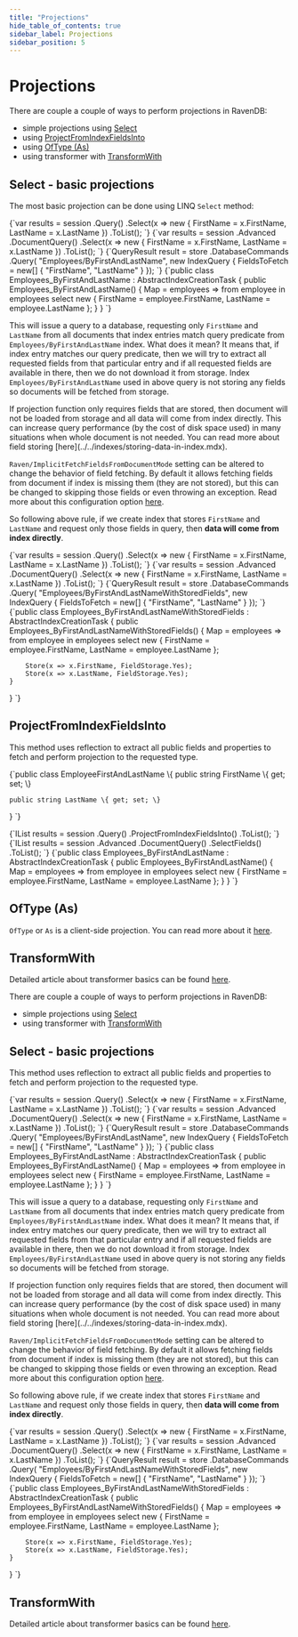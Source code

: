---
title: "Projections"
hide_table_of_contents: true
sidebar_label: Projections
sidebar_position: 5
---




# Projections
<LanguageSwitcher supportedLanguages={supportedLanguages} />
<LanguageContent language="csharp">


There are couple a couple of ways to perform projections in RavenDB:

- simple projections using [Select](../../indexes/querying/projections.mdx#select---basic-projections)
- using [ProjectFromIndexFieldsInto](../../indexes/querying/projections.mdx#projectfromindexfieldsinto)
- using [OfType (As)](../../indexes/querying/projections.mdx#oftype-as)
- using transformer with [TransformWith](../../indexes/querying/projections.mdx#transformwith)

## Select - basic projections

The most basic projection can be done using LINQ `Select` method:

<Tabs groupId='languageSyntax'>
<TabItem value="Query" label="Query">
<CodeBlock language="csharp">
{`var results = session
	.Query<Employee, Employees_ByFirstAndLastName>()
	.Select(x => new
	{
		FirstName = x.FirstName,
		LastName = x.LastName
	})
	.ToList();
`}
</CodeBlock>
</TabItem>
<TabItem value="DocumentQuery" label="DocumentQuery">
<CodeBlock language="csharp">
{`var results = session
	.Advanced
	.DocumentQuery<Employee, Employees_ByFirstAndLastName>()
	.Select(x => new
	{
		FirstName = x.FirstName,
		LastName = x.LastName
	})
	.ToList();
`}
</CodeBlock>
</TabItem>
<TabItem value="Commands" label="Commands">
<CodeBlock language="csharp">
{`QueryResult result = store
	.DatabaseCommands
	.Query(
		"Employees/ByFirstAndLastName",
		new IndexQuery
			{
				FieldsToFetch = new[]
				{
					"FirstName", 
					"LastName"
				}
			});
`}
</CodeBlock>
</TabItem>
<TabItem value="Index" label="Index">
<CodeBlock language="csharp">
{`public class Employees_ByFirstAndLastName : AbstractIndexCreationTask<Employee>
{
	public Employees_ByFirstAndLastName()
	{
		Map = employees => from employee in employees
						   select new
							{
								FirstName = employee.FirstName,
								LastName = employee.LastName
							};
	}
}
`}
</CodeBlock>
</TabItem>
</Tabs>

This will issue a query to a database, requesting only `FirstName` and `LastName` from all documents that index entries match query predicate from `Employees/ByFirstAndLastName` index. What does it mean? It means that, if index entry matches our query predicate, then we will try to extract all requested fields from that particular entry and if all requested fields are available in there, then we do not download it from storage. Index `Employees/ByFirstAndLastName` used in above query is not storing any fields so documents will be fetched from storage.

<Admonition type="info" title="Projections and Stored fields" id="projections-and-stored-fields" href="#projections-and-stored-fields">
If projection function only requires fields that are stored, then document will not be loaded from storage and all data will come from index directly. This can increase query performance (by the cost of disk space used) in many situations when whole document is not needed. You can read more about field storing [here](../../indexes/storing-data-in-index.mdx).

`Raven/ImplicitFetchFieldsFromDocumentMode` setting can be altered to change the behavior of field fetching. By default it allows fetching fields from document if index is missing them (they are not stored), but this can be changed to skipping those fields or even throwing an exception. Read more about this configuration option [here](../../server/configuration/configuration-options.mdx#index-settings).
</Admonition>

So following above rule, if we create index that stores `FirstName` and `LastName` and request only those fields in query, then **data will come from index directly**.

<Tabs groupId='languageSyntax'>
<TabItem value="Query" label="Query">
<CodeBlock language="csharp">
{`var results = session
	.Query<Employee, Employees_ByFirstAndLastNameWithStoredFields>()
	.Select(x => new
	{
		FirstName = x.FirstName,
		LastName = x.LastName
	})
	.ToList();
`}
</CodeBlock>
</TabItem>
<TabItem value="DocumentQuery" label="DocumentQuery">
<CodeBlock language="csharp">
{`var results = session
	.Advanced
	.DocumentQuery<Employee, Employees_ByFirstAndLastNameWithStoredFields>()
	.Select(x => new
	{
		FirstName = x.FirstName,
		LastName = x.LastName
	})
	.ToList();
`}
</CodeBlock>
</TabItem>
<TabItem value="Commands" label="Commands">
<CodeBlock language="csharp">
{`QueryResult result = store
	.DatabaseCommands
	.Query(
		"Employees/ByFirstAndLastNameWithStoredFields",
		new IndexQuery
		{
			FieldsToFetch = new[]
				{
					"FirstName", 
					"LastName"
				}
		});
`}
</CodeBlock>
</TabItem>
<TabItem value="Index" label="Index">
<CodeBlock language="csharp">
{`public class Employees_ByFirstAndLastNameWithStoredFields : AbstractIndexCreationTask<Employee>
{
	public Employees_ByFirstAndLastNameWithStoredFields()
	{
		Map = employees => from employee in employees
						   select new
						   {
							   FirstName = employee.FirstName,
							   LastName = employee.LastName
						   };

		Store(x => x.FirstName, FieldStorage.Yes);
		Store(x => x.LastName, FieldStorage.Yes);
	}
}
`}
</CodeBlock>
</TabItem>
</Tabs>

## ProjectFromIndexFieldsInto

This method uses reflection to extract all public fields and properties to fetch and perform projection to the requested type.

<TabItem value="projections_3_3" label="projections_3_3">
<CodeBlock language="csharp">
{`public class EmployeeFirstAndLastName
\{
	public string FirstName \{ get; set; \}

	public string LastName \{ get; set; \}
\}
`}
</CodeBlock>
</TabItem>

<Tabs groupId='languageSyntax'>
<TabItem value="Query" label="Query">
<CodeBlock language="csharp">
{`IList<EmployeeFirstAndLastName> results = session
	.Query<Employee, Employees_ByFirstAndLastName>()
	.ProjectFromIndexFieldsInto<EmployeeFirstAndLastName>()
	.ToList();
`}
</CodeBlock>
</TabItem>
<TabItem value="DocumentQuery" label="DocumentQuery">
<CodeBlock language="csharp">
{`IList<EmployeeFirstAndLastName> results = session
	.Advanced
	.DocumentQuery<Employee, Employees_ByFirstAndLastName>()
	.SelectFields<EmployeeFirstAndLastName>()
	.ToList();
`}
</CodeBlock>
</TabItem>
<TabItem value="Index" label="Index">
<CodeBlock language="csharp">
{`public class Employees_ByFirstAndLastName : AbstractIndexCreationTask<Employee>
{
	public Employees_ByFirstAndLastName()
	{
		Map = employees => from employee in employees
						   select new
							{
								FirstName = employee.FirstName,
								LastName = employee.LastName
							};
	}
}
`}
</CodeBlock>
</TabItem>
</Tabs>

## OfType (As)

`OfType` or `As` is a client-side projection. You can read more about it [here](../../client-api/session/querying/how-to-perform-projection.mdx#oftype-as---simple-projection).

## TransformWith

Detailed article about transformer basics can be found [here](../../transformers/what-are-transformers.mdx).


</LanguageContent>
<LanguageContent language="java">


There are couple a couple of ways to perform projections in RavenDB:

- simple projections using [Select](../../indexes/querying/projections.mdx#select---basic-projections)
- using transformer with [TransformWith](../../indexes/querying/projections.mdx#transformwith)

## Select - basic projections

This method uses reflection to extract all public fields and properties to fetch and perform projection to the requested type.

<Tabs groupId='languageSyntax'>
<TabItem value="Query" label="Query">
<CodeBlock language="csharp">
{`var results = session
	.Query<Employee, Employees_ByFirstAndLastName>()
	.Select(x => new
	{
		FirstName = x.FirstName,
		LastName = x.LastName
	})
	.ToList();
`}
</CodeBlock>
</TabItem>
<TabItem value="DocumentQuery" label="DocumentQuery">
<CodeBlock language="csharp">
{`var results = session
	.Advanced
	.DocumentQuery<Employee, Employees_ByFirstAndLastName>()
	.Select(x => new
	{
		FirstName = x.FirstName,
		LastName = x.LastName
	})
	.ToList();
`}
</CodeBlock>
</TabItem>
<TabItem value="Commands" label="Commands">
<CodeBlock language="csharp">
{`QueryResult result = store
	.DatabaseCommands
	.Query(
		"Employees/ByFirstAndLastName",
		new IndexQuery
			{
				FieldsToFetch = new[]
				{
					"FirstName", 
					"LastName"
				}
			});
`}
</CodeBlock>
</TabItem>
<TabItem value="Index" label="Index">
<CodeBlock language="csharp">
{`public class Employees_ByFirstAndLastName : AbstractIndexCreationTask<Employee>
{
	public Employees_ByFirstAndLastName()
	{
		Map = employees => from employee in employees
						   select new
							{
								FirstName = employee.FirstName,
								LastName = employee.LastName
							};
	}
}
`}
</CodeBlock>
</TabItem>
</Tabs>

This will issue a query to a database, requesting only `FirstName` and `LastName` from all documents that index entries match query predicate from `Employees/ByFirstAndLastName` index. What does it mean? It means that, if index entry matches our query predicate, then we will try to extract all requested fields from that particular entry and if all requested fields are available in there, then we do not download it from storage. Index `Employees/ByFirstAndLastName` used in above query is not storing any fields so documents will be fetched from storage.

<Admonition type="info" title="Projections and Stored fields" id="projections-and-stored-fields" href="#projections-and-stored-fields">
If projection function only requires fields that are stored, then document will not be loaded from storage and all data will come from index directly. This can increase query performance (by the cost of disk space used) in many situations when whole document is not needed. You can read more about field storing [here](../../indexes/storing-data-in-index.mdx).

`Raven/ImplicitFetchFieldsFromDocumentMode` setting can be altered to change the behavior of field fetching. By default it allows fetching fields from document if index is missing them (they are not stored), but this can be changed to skipping those fields or even throwing an exception. Read more about this configuration option [here](../../server/configuration/configuration-options.mdx#index-settings).
</Admonition>

So following above rule, if we create index that stores `FirstName` and `LastName` and request only those fields in query, then **data will come from index directly**.

<Tabs groupId='languageSyntax'>
<TabItem value="Query" label="Query">
<CodeBlock language="csharp">
{`var results = session
	.Query<Employee, Employees_ByFirstAndLastNameWithStoredFields>()
	.Select(x => new
	{
		FirstName = x.FirstName,
		LastName = x.LastName
	})
	.ToList();
`}
</CodeBlock>
</TabItem>
<TabItem value="DocumentQuery" label="DocumentQuery">
<CodeBlock language="csharp">
{`var results = session
	.Advanced
	.DocumentQuery<Employee, Employees_ByFirstAndLastNameWithStoredFields>()
	.Select(x => new
	{
		FirstName = x.FirstName,
		LastName = x.LastName
	})
	.ToList();
`}
</CodeBlock>
</TabItem>
<TabItem value="Commands" label="Commands">
<CodeBlock language="csharp">
{`QueryResult result = store
	.DatabaseCommands
	.Query(
		"Employees/ByFirstAndLastNameWithStoredFields",
		new IndexQuery
		{
			FieldsToFetch = new[]
				{
					"FirstName", 
					"LastName"
				}
		});
`}
</CodeBlock>
</TabItem>
<TabItem value="Index" label="Index">
<CodeBlock language="csharp">
{`public class Employees_ByFirstAndLastNameWithStoredFields : AbstractIndexCreationTask<Employee>
{
	public Employees_ByFirstAndLastNameWithStoredFields()
	{
		Map = employees => from employee in employees
						   select new
						   {
							   FirstName = employee.FirstName,
							   LastName = employee.LastName
						   };

		Store(x => x.FirstName, FieldStorage.Yes);
		Store(x => x.LastName, FieldStorage.Yes);
	}
}
`}
</CodeBlock>
</TabItem>
</Tabs>


## TransformWith

Detailed article about transformer basics can be found [here](../../transformers/what-are-transformers.mdx).


</LanguageContent>

<!---
- [Client API : Session : How to perform projection?](../../client-api/session/querying/how-to-perform-projection)
- [Transformers : What are transformers?](../../transformers/what-are-transformers)

-->